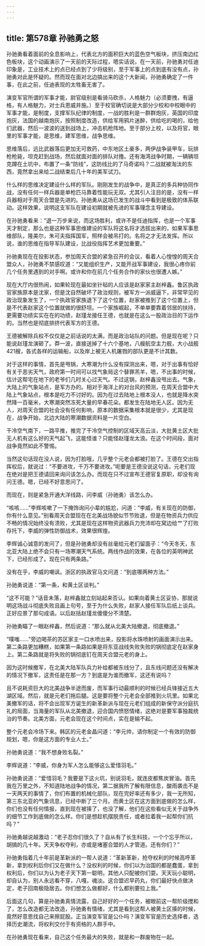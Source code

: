 ```yaml
---
---
---
```

title: 第578章 孙驰勇之怒
---



孙驰勇看着面前的全息影响上，代表北方的面积巨大的蓝色空气板块，挤压南边红色板块，这个动画演示了一天前的天际过程，嗯实话说，在一天前，孙驰勇对任迪印象是，工业技术上的点已经点到了少将级别，至于军事上的点到底有没有点，孙驰勇对此是怀疑的。然而现在面对北边搞出来的这个大新闻，孙驰勇确定了一件事，在此之前，任迪表现的太牲畜无害了。

演变军官所谓的军事才能，尉官级别是看骑马砍杀，人格魅力（必须要拽，有逼格，有人格魅力，对士兵恩威并施。）至于校官确切说是大部分少校和中校眼中的军事才能，是制度，支撑军队纪律的制度，一战的胜利是一群群炮灰，英国的印度炮灰，法国的越南炮灰，按照制度改造，供给军用鸦片迷醉，供给吃的喝的，给他们武器，然后一波波的送到战场上，冲击机枪阵地。至于部分上校，以及将官，眼里的军事才能，是思维，建军思维，战争思维。

思维落后，远比武器落后更加无可救药，中东地区土豪多，两伊战争装甲车，玩排枪枪毙，坦克赶到战场，然后就面对面的排队对撸。还有海湾战争时期，一辆辆坦克蹲在土坑中，布置了一条“防线”，这防线比的了马奇诺吗？二战就被淘汰的东西，竟然拿出来给二战结束后几十年的美军试刀。

什么样的思维决定建设什么样的军队。刚刚发生的战争中，是真正的多兵种协同作战，没有任何一样兵器是单枪匹马靠着性能玩无双。尤其引人注目的是，没有一样兵器相对于周天合盟是先进的。孙驰勇从这场已发生的战斗中看到是极致的体系联动。这样效果，说明这支军队在建设初期就被先进的军事理念主导建设。

在孙驰勇看来：“退一万步来说，而这场胜利，或许不是任迪指挥，也是一个军事天才制定，那么也是这种军事思维建设的军队将这名将才选拔出来的，如果军事思维部队，隆美尔，朱可夫指挥国军，照样会被吊打的。名将之才无法发挥。所以说，谁的思维在指导军队建设，比战役指挥艺术更加重要。”

孙驰勇现在在投影状态，参加周天合盟的紧急召开的会议，看着人心惶惶的周天合盟众人，孙驰勇不禁感叹道：“又能组织生产，又能开战军事建设，我很心疼你前几个任务里遇到的对手啊。或许和你在前几个任务合作的家伙也很遭人嫉。”

现在大厅内很热闹，如果轮现在最如坐针毡的人应该是赵家家主赵梓鑫。鲁区执政官家族原本是沈家，但是沈自然破坏了政治规则，被军方一派威逼下，非常罕见的政治现象发生了，一个执政官家族退下了这个位置，赵家被推到了这个位置上，但是不代表赵家这个位置就做的很舒坦。一个家族崛起，不单单要靠着邻居的扶持，更需要功绩实实在在的功绩，赵瑾龙接任王德，也就是在这么一股政治目的下运作的。当然也是彻底排挤代表军方的王德。

王德被解除兵权不仅仅是之前话说的太满，而是政治站队的问题。但是现在呢？只能说赵瑾龙演砸了。莽一波，直接送掉了十六个基地，八艘航空主力舰，大小战舰421艘，各式各样的运输船，以及岸上被无人机屠戮的部队更是不计其数。

对于这样的事情，首先是甩锅，大寒潮为什么没有探测出来，嗯，对于出事有恰好有关于恶劣天气，政府第一时间可以找气象局这个替罪羔羊，嗯，不出事的时候，估计这帮宅在地下的老爷们几时关心过天气。不过这锅，赵梓鑫没甩出去。气象，大陆上的气象站点，是军方办的。相对于海洋上的对台风的预测，在周天合盟中大陆上气象站点，根本是吃力不讨好的。因为在过去陆地上根本没人，也就是降水突然降一百毫米，大寒潮突然冻死大量的早春花朵。都发生在陆地无人区。因为无人，对周天合盟的社会没有任何影响，原本的数据采集根本就是很少，尤其是现在，战争开始，北边大陆的寒潮数据资料是一片空白。

干冷空气南下，一路平推，推完了干冷空气控制的区域天高云淡，大批黄土区大批无人机有这么好的天气起飞，这能怪谁？只能怪赵瑾龙太浪。在这个时间段，面对战争竟然如此不警惕。

当然这句话现在没人说，因为打脸哦，几乎整个元老会都被打脸了。王德在交出指挥权后，就说过：“不要进攻，千万不要进攻。”呃要是王德没说这句话，元老们现在绝对是把王德请回来询问该怎么办。而现在只不过宣布王德官复原职，却没有询问王德。嗯，已经不好意思问了。

而现在，则是紧急开通大洋线路，问李威（孙驰勇）该怎么办。

“咳咳……”李辉咳嗽了一下掩饰询问小辈的尴尬，问道：“李威，有关现在的防御，你有什么意见。”别看周天合盟现在在北美战场貌似节节败退，但是在物资兵力供应不畅的情况始终没有溃败，尤其是现在这样物资武器兵力充沛却在窝边给艹了打败存托下，李威的弹性防御战术，效果很辉煌。

李辉诚心诚意的发问了，但是孙驰勇却没有丝毫给元老们留面子：“今天冬天，东北亚大陆上绝不会只有一场寒潮天气系统。两线作战的效果，在各位的英明神武下，已经形成了。现在只有两条路。”

没有在乎，李威的嘲讽。浙区的执政官马文问道：“到底哪两种方法。”

孙驰勇说道：“第一条，和黄土区谈判。”

“这不可能？”话音未落，赵梓鑫就立刻站起来否认。如果向着黄土区妥协，那就说明这场战斗彻底失败且画上句号，至于为什么失败，赵家人接任军队后纸上谈兵。正好应景了那句成语。以后赵括赵瑾龙傻傻分不清楚。

孙驰勇瞄了一眼赵梓鑫，然后说道：“那么就从北美大陆撤退，彻底撤退。”

“噗嗤……”旁边喝茶的苏区家主一口水喷出来，投影将水珠喷射的画面演示出来。第二条路更加糟糕，如果第一条路如果是将东亚战线失败失败的锅彻底定在赵家身上。第二条路就是将失败的锅彻底钉在周天合盟元老的身上。

因为这时候撤军，在北美大陆军队兵力补给都被东线分了，且东线问题还没有解决的情况下撤军，这责任是在那一方？到底是为谁而撤军，这还有说吗？

且不说耗资巨大的北美战争半途而废，而军事行动最顺利的时候已经兵锋接近五大湖区域。然后，就是元老们拖后腿。这是要将整个元老会全部推到火坑里。如果北美撤军的话，将不会出现军方诞生的新革新派与现在元老们组成的新保守派分庭抗礼的局面，当海量的军队从北美撤退，迎合国内愤怒情绪，这绝对是要军事独裁统治的节奏。北美方面，元老会现在这个时间点，实在是输不起。

整个元老会冷场下来。韩区的元老金晶问道：“李元帅，请你制定一个有效的防御规划，嗯，你是这方面的专业人士。”

孙驰勇说道：“我不想身败名裂。”

李辉说道：“李威，你身为军人怎么能够这么爱惜羽毛。”

孙驰勇说道：“爱惜羽毛？我要是下这火坑，别说羽毛，就连皮都焦炭冒油。首先我在万里之外，不知道陆地战争的情况，第二据我所了解有限信息，酸雨袭击不是一天两天的事情了，你们布置的机械化部队，现在完好率还有多少，我一无所知，第三东北亚的气象讯息，已经中断了三个月。而黄土区在这方面到底做的怎么样，你们也没有任何情报，直到现在被揍了，也没了解，他们在这些看似无关于战争外的细节工作到底做的怎么样。你们是想趁机摆脱责任，或者拉着我一起帮你们抗吗？”

孙驰勇越说越激动：“老子忍你们很久了？自从有了长生科技，一个个忘乎所以，胡搞的几十年。天天争权夺利，亦或是堵塞合盟的人才管道。还有你们？”

孙驰勇指着几十年前是革新派的一帮人说道：“革新革新，抢夺权利的时候高呼革新，拿到权利后你们又在做什么？没权利的时候，你们以为治国的都是蠢蛋，拿到权利后，你们以为认为老子天下第一聪明，其他人只配被你们耍。天天玩小聪明，却自认为，别人永远看不穿，八嘎，魂淡。这合盟迟早药丸，你们最好快点做决定，老子回南极隐居去。你们想怎么做都好，什么都别要拉上我。”

后面这几句，算是孙驰勇真情流露，自己好好的一个任务，被眼前这一帮阶级搅和了，怎么改造都无法改造，孙驰勇有情绪，尤其是看到这帮人被黄土区揍的时候，竟然好意思找自己来擦屁股。正当演变军官是公仆吗？演变军官是历史选择者，选择历史潮流，将权利交付于有资格的人群手中。

在孙驰勇现在看来，自己这个任务最大的失败，就是和一群废物在一起。